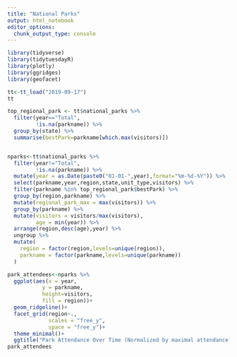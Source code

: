 ```yaml
---
title: "National Parks"
output: html_notebook
editor_options: 
  chunk_output_type: console
---
```


```r
library(tidyverse)
library(tidytuesdayR)
library(plotly)
library(ggridges)
library(geofacet)

tt<-tt_load("2019-09-17")
tt
```

```r

top_regional_park <- tt$national_parks %>% 
  filter(year=="Total",
         !is.na(parkname)) %>% 
  group_by(state) %>% 
  summarise(bestPark=parkname[which.max(visitors)])


nparks<-tt$national_parks %>% 
  filter(year!="Total",
         !is.na(parkname)) %>% 
  mutate(year = as.Date(paste0("01-01-",year),format="%m-%d-%Y")) %>% 
  select(parkname,year,region,state,unit_type,visitors) %>% 
  filter(parkname %in% top_regional_park$bestPark) %>% 
  group_by(region,parkname) %>% 
  mutate(regional_park_max = max(visitors)) %>% 
  group_by(parkname) %>% 
  mutate(visitors = visitors/max(visitors),
         age = min(year)) %>% 
  arrange(region,desc(age),year) %>% 
  ungroup %>% 
  mutate(
    region = factor(region,levels=unique(region)),
    parkname = factor(parkname,levels=unique(parkname))
  )

park_attendees<-nparks %>% 
  ggplot(aes(x = year,
           y = parkname,
           height=visitors,
           fill = region))+
  geom_ridgeline()+
  facet_grid(region~.,
             scales = "free_y",
             space = "free_y")+
  theme_minimal()+
  ggtitle("Park Attendance Over Time (Normalized by maximal attendance)")
park_attendees

```





